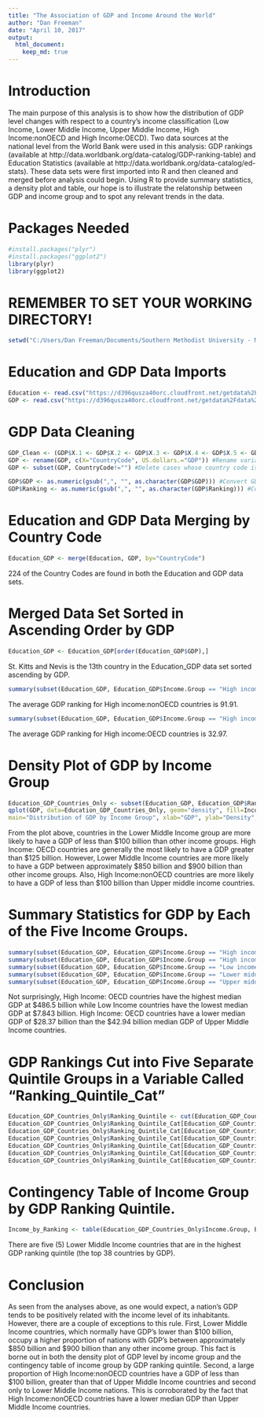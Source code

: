 ---
title: "The Association of GDP and Income Around the World"
author: "Dan Freeman"
date: "April 10, 2017"
output:
  html_document:
    keep_md: true
---

# Introduction

The main purpose of this analysis is to show how the distribution of GDP level changes with respect to a country's income classification (Low Income, Lower Middle Income, 
Upper Middle Income, High Income:nonOECD and High Income:OECD).  Two data sources at the national level from the World Bank were used in this analysis: GDP rankings
(available at http://data.worldbank.org/data-catalog/GDP-ranking-table) and Education Statistics (available at http://data.worldbank.org/data-catalog/ed-stats).  These data 
sets were first imported into R and then cleaned and merged before analysis could begin.  Using R to provide summary statistics, a density plot and table, our hope is to 
illustrate the relatonship between GDP and income group and to spot any relevant trends in the data.
 
# Packages Needed
```{r}
#install.packages("plyr")
#install.packages("ggplot2")
library(plyr)
library(ggplot2)
```

# REMEMBER TO SET YOUR WORKING DIRECTORY!
```{r}
setwd("C:/Users/Dan Freeman/Documents/Southern Methodist University - MS in Data Science/Spring 2017 Courses/MSDS 6306 Doing Data Science/Case Study 1")
```

# Education and GDP Data Imports

```{r}
Education <- read.csv("https://d396qusza40orc.cloudfront.net/getdata%2Fdata%2FEDSTATS_Country.csv", header=TRUE, sep=",")
GDP <- read.csv("https://d396qusza40orc.cloudfront.net/getdata%2Fdata%2FGDP.csv", skip=3, header=TRUE, sep=",")
```

# GDP Data Cleaning
```{r}
GDP_Clean <- (GDP$X.1 <- GDP$X.2 <- GDP$X.3 <- GDP$X.4 <- GDP$X.5 <- GDP$X.6 <-NULL) #Delete extraneous variables.
GDP <- rename(GDP, c(X="CountryCode", US.dollars.="GDP")) #Rename variables to more meaningful names.
GDP <- subset(GDP, CountryCode!="") #Delete cases whose country code is missing.

GDP$GDP <- as.numeric(gsub(",", "", as.character(GDP$GDP))) #Convert GDP to numeric variable.
GDP$Ranking <- as.numeric(gsub(",", "", as.character(GDP$Ranking))) #Convert Ranking to numeric variable.
```

# Education and GDP Data Merging by Country Code
```{r}
Education_GDP <- merge(Education, GDP, by="CountryCode")
```
224 of the Country Codes are found in both the Education and GDP data sets.

# Merged Data Set Sorted in Ascending Order by GDP
```{r}
Education_GDP <- Education_GDP[order(Education_GDP$GDP),]
```
St. Kitts and Nevis is the 13th country in the Education_GDP data set sorted ascending by GDP.

 
```{r}
summary(subset(Education_GDP, Education_GDP$Income.Group == "High income: nonOECD")$Ranking)
```

The average GDP ranking for High income:nonOECD countries is 91.91.

```{r}
summary(subset(Education_GDP, Education_GDP$Income.Group == "High income: OECD")$Ranking)
```

The average GDP ranking for High income:OECD countries is 32.97. 

# Density Plot of GDP by Income Group
```{r, echo=TRUE, warning=FALSE}
Education_GDP_Countries_Only <- subset(Education_GDP, Education_GDP$Ranking != "NA") #Creating data frame that only includes specific countries on each row, not aggregate groups
qplot(GDP, data=Education_GDP_Countries_Only, geom="density", fill=Income.Group, alpha=I(.5), 
main="Distribution of GDP by Income Group", xlab="GDP", ylab="Density", xlim = c(0,1000000), ylim = c(0,0.00001))
```

From the plot above, countries in the Lower Middle Income group are more likely to have a GDP of less than $100 billion than other income groups.  High Income: OECD countries are generally the most likely to have a GDP greater than $125 billion.  However, Lower Middle Income countries are more likely to have a GDP between approximately $850 billion and $900 billion than other income groups.  Also, High Income:nonOECD countries are more likely to have a GDP of less than $100 billion than Upper middle income countries.

# Summary Statistics for GDP by Each of the Five Income Groups.
```{r}
summary(subset(Education_GDP, Education_GDP$Income.Group == "High income: nonOECD")$GDP)
summary(subset(Education_GDP, Education_GDP$Income.Group == "High income: OECD")$GDP)
summary(subset(Education_GDP, Education_GDP$Income.Group == "Low income")$GDP)
summary(subset(Education_GDP, Education_GDP$Income.Group == "Lower middle income")$GDP)
summary(subset(Education_GDP, Education_GDP$Income.Group == "Upper middle income")$GDP)
```
Not surprisingly, High Income: OECD countries have the highest median GDP at $486.5 billion while Low Income countries have the lowest median GDP at $7.843 billion.  High Income: OECD countries have a lower median GDP of $28.37 billion than the $42.94 billion median GDP of Upper Middle Income countries.  

# GDP Rankings Cut into Five Separate Quintile Groups in a Variable Called "Ranking_Quintile_Cat"
```{r}
Education_GDP_Countries_Only$Ranking_Quintile <- cut(Education_GDP_Countries_Only$Ranking, quantile(Education_GDP_Countries_Only$Ranking, c(0,0.2,0.4,0.6,0.8,1)))
Education_GDP_Countries_Only$Ranking_Quintile_Cat[Education_GDP_Countries_Only$Economy == "United States"] <- 1
Education_GDP_Countries_Only$Ranking_Quintile_Cat[Education_GDP_Countries_Only$Ranking_Quintile == "(1,38.6]"] <- 1
Education_GDP_Countries_Only$Ranking_Quintile_Cat[Education_GDP_Countries_Only$Ranking_Quintile == "(38.6,76.2]"] <- 2
Education_GDP_Countries_Only$Ranking_Quintile_Cat[Education_GDP_Countries_Only$Ranking_Quintile == "(76.2,114]"] <- 3
Education_GDP_Countries_Only$Ranking_Quintile_Cat[Education_GDP_Countries_Only$Ranking_Quintile == "(114,152]"] <- 4
Education_GDP_Countries_Only$Ranking_Quintile_Cat[Education_GDP_Countries_Only$Ranking_Quintile == "(152,190]"] <- 5
```

# Contingency Table of Income Group by GDP Ranking Quintile.
```{r}
Income_by_Ranking <- table(Education_GDP_Countries_Only$Income.Group, Education_GDP_Countries_Only$Ranking_Quintile_Cat)
```

There are five (5) Lower Middle Income countries that are in the highest GDP ranking quintile (the top 38 countries by GDP).

# Conclusion

As seen from the analyses above, as one would expect, a nation's GDP tends to be positively related with the income level of its inhabitants.  However, there are a couple of exceptions to this rule.  First, Lower Middle Income countries, which normally have GDP's lower than $100 billion, occupy a higher proportion of nations with GDP's between approximately $850 billion and $900 billion than any other income group.  This fact is borne out in both the density plot of GDP level by income group and the contingency table
of income group by GDP ranking quintile.  Second, a large proportion of High Income:nonOECD countries have a GDP of less than $100 billion, greater than that of Upper Middle Income countries and second only to Lower Middle Income nations.  This is corroborated by the fact that High Income:nonOECD countries have a lower median GDP than Upper Middle Income countries.
